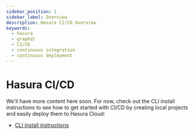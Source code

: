 ```yaml
---
sidebar_position: 1
sidebar_label: Overview
description: Hasura CI/CD Overview
keywords:
  - hasura
  - graphql
  - CI/CD
  - continuous integration
  - continuous deployment
---
```


# Hasura CI/CD

We'll have more content here soon. For now, check out the CLI install instructions to see how to get started with CI/CD
by creating local projects and easily deploy them to Hasura Cloud:

- [CLI install instructions](/ci-cd/hasura-cli.mdx)
